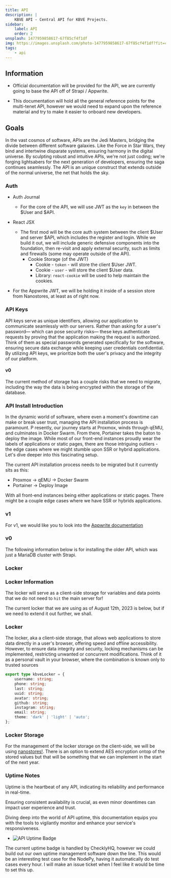 ```yaml
---
title: API
description: |
    KBVE API - Central API for KBVE Projects.
sidebar:
    label: API
    order: 2
unsplash: 1477959858617-67f85cf4f1df
img: https://images.unsplash.com/photo-1477959858617-67f85cf4f1df?fit=crop&w=1400&h=700&q=75
tags:
    - api
---
```


## Information

-   Official documentation will be provided for the API, we are currently going to base the API off of Strapi / Appwrite.

-   This documentation will hold all the general reference points for the multi-tenet API, however we would need to expand upon the reference material and try to make it easier to onboard new developers.

## Goals

In the vast cosmos of software, APIs are the Jedi Masters, bridging the divide between different software galaxies.
Like the Force in Star Wars, they bind and intertwine disparate systems, ensuring harmony in the digital universe.
By sculpting robust and intuitive APIs, we're not just coding; we're forging lightsabers for the next generation of developers, ensuring the saga continues seamlessly.
The API is an unique construct that extends outside of the normal universe, the net that holds the sky.

### Auth

-   Auth Journal
    -   For the core of the API, we will use JWT as the `key` in between the $User and $API.
-   React JSX

    -   The first mod will be the core auth system between the client $User and server $API, which includes the register and login. While we build it out, we will include generic defensive components into the foundation, then re-visit and apply external security, such as limits and firewalls (some may operate outside of the API).
        -   Cookie Storage (of the JWT)
            -   Cookie - `token` - will store the client $User JWT.
            -   Cookie - `user` - will store the client $User data.
            -   Library: `react-cookie` will be used to help maintain the cookies.

-   For the Appwrite JWT, we will be holding it inside of a session store from Nanostores, at least as of right now.

### API Keys

API keys serve as unique identifiers, allowing our application to communicate seamlessly with our servers.
Rather than asking for a user's password— which can pose security risks— these keys authenticate requests by proving that the application making the request is authorized.
Think of them as special passwords generated specifically for the software, ensuring secure data exchange while keeping user credentials confidential.
By utilizing API keys, we prioritize both the user's privacy and the integrity of our platform.

#### v0

The current method of storage has a couple risks that we need to migrate, including the way the data is being encrypted within the storage of the database.

### API Install Introduction

In the dynamic world of software, where even a moment's downtime can make or break user trust, managing the API installation process is paramount. P
resently, our journey starts at Proxmox, winds through qEMU, and culminates in Docker Swarm.
From there, Portainer takes the baton to deploy the image.
While most of our front-end instances proudly wear the labels of applications or static pages, there are those intriguing outliers - the edge cases where we might stumble upon SSR or hybrid applications.
Let's dive deeper into this fascinating setup.

The current API installation process needs to be migrated but it currently sits as this:

-   Proxmox -> qEMU -> Docker Swarm
-   Portainer -> Deploy Image

With all front-end instances being either applications or static pages.
There might be a couple edge cases where we have SSR or hybrids applications.

### v1

For v1, we would like you to look into the [Appwrite documentation](/application/appwrite/)

### v0

The following information below is for installing the older API, which was just a MariaDB cluster with Strapi.

### Locker

### Locker Information

The locker will serve as a client-side storage for variables and data points that we do not need to `hit` the main server for!

The current locker that we are using as of August 12th, 2023 is below, but if we need to extend it out further, we shall.

### Locker

The locker, aka a client-side storage, that allows web applications to store data directly in a user's browser, offering speed and offline accessibility.
However, to ensure data integrity and security, locking mechanisms can be implemented, restricting unwanted or concurrent modifications.
Think of it as a personal vault in your browser, where the combination is known only to trusted sources

```typescript
export type kbveLocker = {
	username: string;
	phone: string;
	last: string;
	uuid: string;
	avatar: string;
	github: string;
	instagram: string;
	email: string;
	theme: 'dark' | 'light' | 'auto';
};
```

### Locker Storage

For the management of the locker storage on the client-side, we will be using [nanostores!](https://kbve.com/application/javascript#nanostores).
There is an option to extend AES encryption ontop of the stored values but that will be something that we can implement in the start of the next year.

### Uptime Notes

Uptime is the heartbeat of any API, indicating its reliability and performance in real-time.

Ensuring consistent availability is crucial, as even minor downtimes can impact user experience and trust.

Diving deep into the world of API uptime, this documentation equips you with the tools to vigilantly monitor and enhance your service's responsiveness.

-   ![API Uptime Badge](https://api.checklyhq.com/v1/badges/checks/206925a6-0f7b-4669-a4fd-b61b3f5b70fc?style=for-the-badge&theme=default&responseTime=true)

The current uptime badge is handled by ChecklyHQ, however we could build out our own uptime management software down the line.
This would be an interesting test case for the NodePy, having it automatically do test cases every hour.
I will make an issue ticket when I feel like it would be time to set this up.
